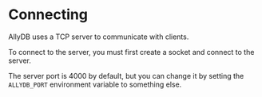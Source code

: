 # Connecting

AllyDB uses a TCP server to communicate with clients.

To connect to the server, you must first create a socket and connect to the server.

The server port is 4000 by default, but you can change it by setting the `ALLYDB_PORT` environment variable to something else.
